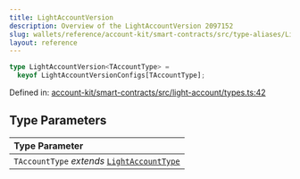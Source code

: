```yaml
---
title: LightAccountVersion
description: Overview of the LightAccountVersion 2097152
slug: wallets/reference/account-kit/smart-contracts/src/type-aliases/LightAccountVersion
layout: reference
---
```


```ts
type LightAccountVersion<TAccountType> =
  keyof LightAccountVersionConfigs[TAccountType];
```

Defined in: [account-kit/smart-contracts/src/light-account/types.ts:42](https://github.com/alchemyplatform/aa-sdk/blob/923a52171f7246172caf350853843e6680197da9/account-kit/smart-contracts/src/light-account/types.ts#L42)

## Type Parameters

| Type Parameter                                                      |
| :------------------------------------------------------------------ |
| `TAccountType` _extends_ [`LightAccountType`](LightAccountType.mdx) |
